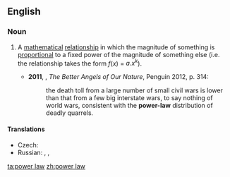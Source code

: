 ==English==
{{wikipedia}}

===Noun===
{{en-noun|head=[[power]] [[law]]}}

# {{label|en|mathematics}} A [[mathematical]] [[relationship]] in which the magnitude of something is [[proportional]] to a fixed power of the magnitude of something else (i.e. the relationship takes the form ''f''(''x'') = ''a.x<sup>k</sup>''). {{defdate|from 20th c.}}
#* '''2011''', {{w|Steven Pinker}}, ''The Better Angels of Our Nature'', Penguin 2012, p. 314:
#*: the death toll from a large number of small civil wars is lower than that from a few big interstate wars, to say nothing of world wars, consistent with the '''power-law''' distribution of deadly quarrels.

====Translations====
{{trans-top|mathematical relationship}}
* Czech: {{t|cs|mocninný zákon|m}}
* Russian: {{t|ru|степенная зави́симость}}, {{t|ru|степенной зако́н}}, {{qualifier|somewhat}} {{t|ru|степенная фу́нкция}}
{{trans-mid}}
{{trans-bottom}}

[[ta:power law]]
[[zh:power law]]